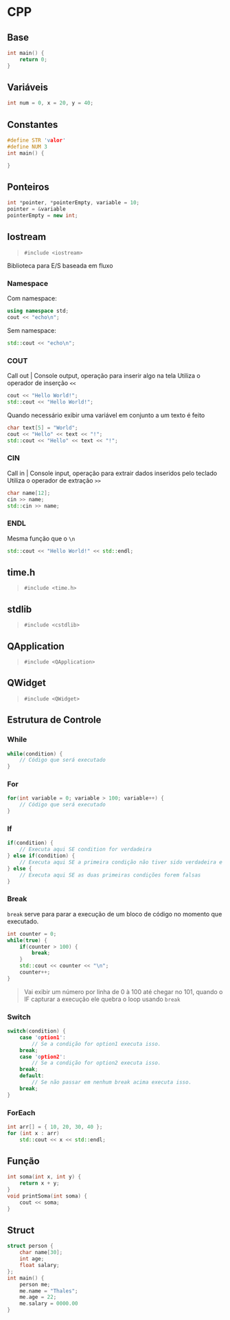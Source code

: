 # CPP
## Base
```cpp
int main() {
    return 0;
}
```
## Variáveis
```cpp
int num = 0, x = 20, y = 40;
```
## Constantes
```cpp
#define STR 'valor'
#define NUM 3
int main() {

}
```
## Ponteiros
```cpp
int *pointer, *pointerEmpty, variable = 10;
pointer = &variable
pointerEmpty = new int;
```
## Iostream
> `#include <iostream>`

Biblioteca para E/S baseada em fluxo
### Namespace
Com namespace:
```cpp
using namespace std;
cout << "echo\n";
```
Sem namespace:
```cpp
std::cout << "echo\n";
```
### COUT
Call out | Console output, operação para inserir algo na tela
Utiliza o operador de inserção `<<`
```cpp
cout << "Hello World!";
std::cout << "Hello World!";
```
Quando necessário exibir uma variável em conjunto a um texto é feito
```cpp
char text[5] = "World";
cout << "Hello" << text << "!";
std::cout << "Hello" << text << "!";
```
### CIN
Call in | Console input, operação para extrair dados inseridos pelo teclado
Utiliza o operador de extração `>>`
```cpp
char name[12];
cin >> name;
std::cin >> name;
```
### ENDL
Mesma função que o `\n`
```cpp
std::cout << "Hello World!" << std::endl;
```
## time.h
> `#include <time.h>`
## stdlib
> `#include <cstdlib>`
## QApplication
> `#include <QApplication>`
## QWidget
> `#include <QWidget>`
## Estrutura de Controle

### While
```cpp
while(condition) {
    // Código que será executado
}
```
### For
```cpp
for(int variable = 0; variable > 100; variable++) {
    // Código que será executado
}
```
### If
```cpp
if(condition) {
    // Executa aqui SE condition for verdadeira 
} else if(condition) {
    // Executa aqui SE a primeira condição não tiver sido verdadeira e essa retornar verdadeira
} else {
    // Executa aqui SE as duas primeiras condições forem falsas
}
```

### Break

`break` serve para parar a execução de um bloco de código no momento que executado.
```cpp
int counter = 0;
while(true) {
    if(counter > 100) {
        break;
    }
    std::cout << counter << "\n";
    counter++;
}
```
> Vai exibir um número por linha de 0 à 100 até chegar no 101, quando o IF capturar a execução ele quebra o loop usando `break`

### Switch
```cpp
switch(condition) {
    case 'option1':
        // Se a condição for option1 executa isso.
    break;
    case 'option2':
        // Se a condição for option2 executa isso.
    break;
    default:
        // Se não passar em nenhum break acima executa isso.
    break;
}
```
### ForEach
```cpp
int arr[] = { 10, 20, 30, 40 };
for (int x : arr)
    std::cout << x << std::endl;
```

## Função
```cpp
int soma(int x, int y) {
    return x + y;
}
void printSoma(int soma) {
    cout << soma;
}
```

## Struct
```cpp
struct person {
    char name[30];
    int age;
    float salary; 
};
int main() {
    person me;
    me.name = "Thales";
    me.age = 22;
    me.salary = 0000.00
}
```